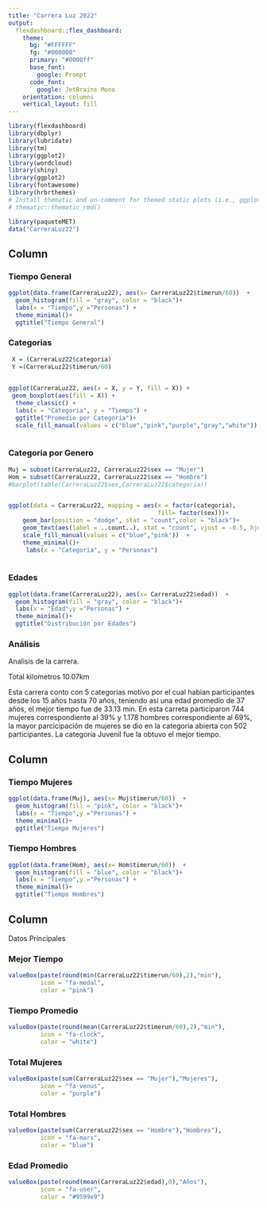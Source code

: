 ```yaml
---
title: "Carrera Luz 2022" 
output: 
  flexdashboard::flex_dashboard:
    theme:
      bg: "#FFFFFF"
      fg: "#000000" 
      primary: "#0000ff"
      base_font:
        google: Prompt
      code_font:
        google: JetBrains Mono
    orientation: columns
    vertical_layout: fill
---
```


```r
library(flexdashboard)
library(dbplyr)
library(lubridate)
library(tm)
library(ggplot2)
library(wordcloud)
library(shiny)
library(ggplot2)
library(fontawesome)
library(hrbrthemes)
# Install thematic and un-comment for themed static plots (i.e., ggplot2)
# thematic::thematic_rmd()
```
```r
library(paqueteMET)
data("CarreraLuz22")
```

Column {data-width=300 .tabset}
-----------------------------------------------------------------------

### Tiempo General

```r
ggplot(data.frame(CarreraLuz22), aes(x= CarreraLuz22$timerun/60))  +
  geom_histogram(fill = "gray", color = "black")+
  labs(x = "Tiempo",y ="Personas") +
  theme_minimal()+
  ggtitle("Tiempo General") 
```

### Categorias

```r
 X = (CarreraLuz22$categoria)
 Y =(CarreraLuz22$timerun/60)

 
ggplot(CarreraLuz22, aes(x = X, y = Y, fill = X)) + 
 geom_boxplot(aes(fill = X)) +
  theme_classic() +
  labs(x = "Categoria", y = "Tiempo") +
  ggtitle("Promedio por Categoria")+
  scale_fill_manual(values = c("blue","pink","purple","gray","white")) 
  
```

### Categoria por Genero

```r
Muj = subset(CarreraLuz22, CarreraLuz22$sex == "Mujer")
Hom = subset(CarreraLuz22, CarreraLuz22$sex == "Hombre")
#barplot(table(CarreraLuz22$sex,CarreraLuz22$categoria))


ggplot(data = CarreraLuz22, mapping = aes(x = factor(categoria),
                                          fill= factor(sex)))+
    geom_bar(position = "dodge", stat = "count",color = "black")+
    geom_text(aes(label = ..count..), stat = "count", vjust = -0.5, hjust = -0.3, size = 4)+
    scale_fill_manual(values = c("blue","pink"))  +
    theme_minimal()+
     labs(x = "Categoria", y = "Personas") 
    

```


### Edades

```r
ggplot(data.frame(CarreraLuz22), aes(x= CarreraLuz22$edad))  +
  geom_histogram(fill = "gray", color = "black")+
  labs(x = "Edad",y ="Personas") +
  theme_minimal()+
  ggtitle("Distribución por Edades") 
```
  
### Análisis

Analisis de la carrera.
 
Total kilometros 10.07km

Esta carrera conto con 5 categorias motivo por el cual habian participantes desde los 15 años hasta 70 años, teniendo asi una edad promedio de 37 años, el mejor tiempo fue de 33.13 min. 
En esta  carreta participaron 744 mujeres correspondiente al 39% y  1.178 hombres correspondiente al 69%, la mayor parcicipación de mujeres se dio en la categoria abierta con 502 participantes. 
La categoria Juvenil fue la obtuvo el mejor tiempo. 
 
Column {data-width=160}
------------------------------------------------------------------------------

### Tiempo Mujeres 

```r
ggplot(data.frame(Muj), aes(x= Muj$timerun/60))  +
  geom_histogram(fill = "pink", color = "black")+
  labs(x = "Tiempo",y ="Personas") +
  theme_minimal()+
  ggtitle("Tiempo Mujeres") 
```
 
### Tiempo Hombres
```r

ggplot(data.frame(Hom), aes(x= Hom$timerun/60))  +
  geom_histogram(fill = "blue", color = "black")+
  labs(x = "Tiempo",y ="Personas") +
  theme_minimal()+
  ggtitle("Tiempo Hombres") 
```
 
Column {data-width=120}
-----------------------------------------------------------------------

Datos Principales


###  Mejor Tiempo

```r
valueBox(paste(round(min(CarreraLuz22$timerun/60),2),"min"), 
         icon = "fa-medal",
         color = "pink")
```

### Tiempo Promedio

```r
valueBox(paste(round(mean(CarreraLuz22$timerun/60),2),"min"), 
         icon = "fa-clock",
         color = "white")
```

###  Total Mujeres 

```r
valueBox(paste(sum(CarreraLuz22$sex == "Mujer"),"Mujeres"), 
         icon = "fa-venus",
         color = "purple")
```


###  Total Hombres

```r
valueBox(paste(sum(CarreraLuz22$sex == "Hombre"),"Hombres"),
         icon = "fa-mars",
         color = "blue")
```
###  Edad Promedio

```r
valueBox(paste(round(mean(CarreraLuz22$edad),0),"Años"),
         icon = "fa-user",
         color = "#9599e9")
```

